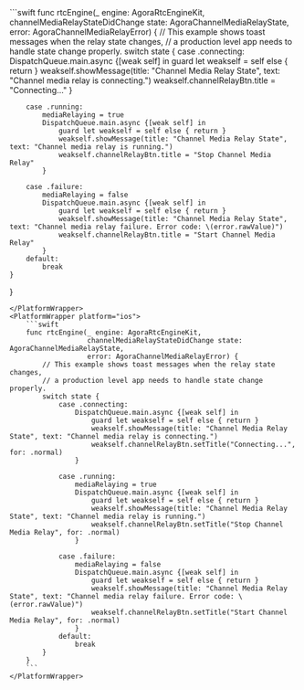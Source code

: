 <PlatformWrapper platform="macos">
```swift
func rtcEngine(_ engine: AgoraRtcEngineKit,
               channelMediaRelayStateDidChange state: AgoraChannelMediaRelayState, 
               error: AgoraChannelMediaRelayError) {
    // This example shows toast messages when the relay state changes,
    // a production level app needs to handle state change properly.
    switch state {
        case .connecting:
            DispatchQueue.main.async {[weak self] in
                guard let weakself = self else { return }
                weakself.showMessage(title: "Channel Media Relay State", text: "Channel media relay is connecting.")
                weakself.channelRelayBtn.title = "Connecting..."
            }

        case .running:
            mediaRelaying = true
            DispatchQueue.main.async {[weak self] in
                guard let weakself = self else { return }
                weakself.showMessage(title: "Channel Media Relay State", text: "Channel media relay is running.")
                weakself.channelRelayBtn.title = "Stop Channel Media Relay"
            }

        case .failure:
            mediaRelaying = false
            DispatchQueue.main.async {[weak self] in
                guard let weakself = self else { return }
                weakself.showMessage(title: "Channel Media Relay State", text: "Channel media relay failure. Error code: \(error.rawValue)")
                weakself.channelRelayBtn.title = "Start Channel Media Relay"
            }
        default:
            break
    }
}
```
</PlatformWrapper>
<PlatformWrapper platform="ios">
    ```swift
    func rtcEngine(_ engine: AgoraRtcEngineKit,
                   channelMediaRelayStateDidChange state: AgoraChannelMediaRelayState, 
                   error: AgoraChannelMediaRelayError) {
        // This example shows toast messages when the relay state changes,
        // a production level app needs to handle state change properly.
        switch state {
            case .connecting:
                DispatchQueue.main.async {[weak self] in
                    guard let weakself = self else { return }
                    weakself.showMessage(title: "Channel Media Relay State", text: "Channel media relay is connecting.")
                    weakself.channelRelayBtn.setTitle("Connecting...", for: .normal)
                }

            case .running:
                mediaRelaying = true
                DispatchQueue.main.async {[weak self] in
                    guard let weakself = self else { return }
                    weakself.showMessage(title: "Channel Media Relay State", text: "Channel media relay is running.")
                    weakself.channelRelayBtn.setTitle("Stop Channel Media Relay", for: .normal)
                }

            case .failure:
                mediaRelaying = false
                DispatchQueue.main.async {[weak self] in
                    guard let weakself = self else { return }
                    weakself.showMessage(title: "Channel Media Relay State", text: "Channel media relay failure. Error code: \(error.rawValue)")
                    weakself.channelRelayBtn.setTitle("Start Channel Media Relay", for: .normal)
                }
            default:
                break
        }
    }
    ```
</PlatformWrapper>